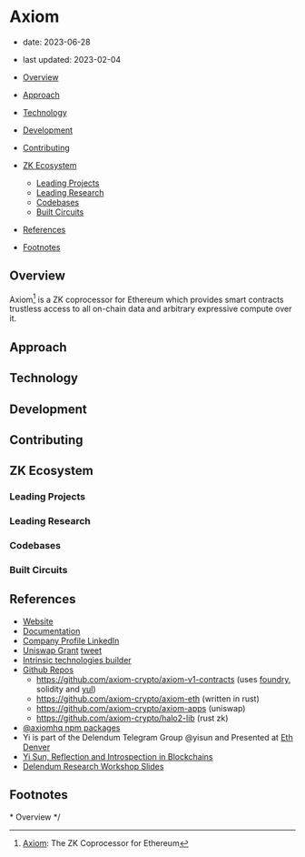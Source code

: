 # Axiom

- date: 2023-06-28
- last updated: 2023-02-04

- [Overview](#overview)
- [Approach](#approach)
- [Technology](#technology)
- [Development](#development)
- [Contributing](#contributing)
- [ZK Ecosystem](#zk-ecosystem)
  - [Leading Projects](#leading-projects)
  - [Leading Research](#leading-research)
  - [Codebases](#codebases)
  - [Built Circuits](#built-circuits)
- [References](#references)
- [Footnotes](#footnotes)

## Overview

Axiom[^ov-1] is a ZK coprocessor for Ethereum which provides smart contracts trustless access to all on-chain data and arbitrary expressive compute over it.

## Approach

## Technology

## Development

## Contributing

## ZK Ecosystem

### Leading Projects

### Leading Research

### Codebases

### Built Circuits

## References

- [Website](https://www.axiom.xyz/)
- [Documentation](https://docs.axiom.xyz/)
- [Company Profile LinkedIn](https://www.linkedin.com/company/axiom-xyz/about/)
- [Uniswap Grant](https://hackmd.io/@yisun/H1e6U42Ps) [tweet](https://twitter.com/UniswapFND/status/1617895640415207424?lang=en)
- [Intrinsic technologies builder](https://gen.xyz/blog/axiomxyz)
- [Github Repos](https://github.com/axiom-crypto)
  - https://github.com/axiom-crypto/axiom-v1-contracts (uses [foundry](https://book.getfoundry.sh/), solidity and [yul](https://medium.com/@jtriley15/yul-vs-solidity-contract-comparison-2b6d9e9dc833))
  - https://github.com/axiom-crypto/axiom-eth (written in rust)
  - https://github.com/axiom-crypto/axiom-apps (uniswap)
  - https://github.com/axiom-crypto/halo2-lib (rust zk)
- [@axiomhq npm packages](https://www.npmjs.com/search?q=%40axiomhq)
- Yi is part of the Delendum Telegram Group @yisun and Presented at [Eth Denver](https://twitter.com/axiom_xyz/status/1630960864479027200)
- [Yi Sun, Reflection and Introspection in Blockchains](https://www.youtube.com/watch?v=05uv3hsH6oA)
- [Delendum Research Workshop Slides](https://drive.google.com/drive/folders/15Ih1B4Pjr-oorAa33qlAgVH5klCHwSG3)

## Footnotes

\* Overview \*/
[^ov-1]: [Axiom](https://www.axiom.xyz/): The ZK Coprocessor for Ethereum
